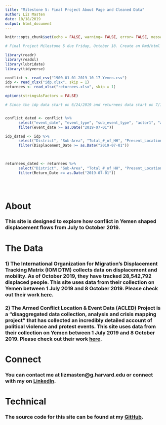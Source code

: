 ```yaml
---
title: "Milestone 5: Final Project About Page and Cleaned Data"
author: Liz Masten
date: 10/18/2019
output: html_document
---
```


```r
knitr::opts_chunk$set(echo = FALSE, warning= FALSE, error= FALSE, message= FALSE)

# Final Project Milestone 5 due Friday, October 18. Create an Rmd/html which provides a draft of your About page. All of your data processing should be complete. Remember: You must gather data from two or more different sources. Learning how to source, clean and combine data is one of the goals of the project.  

library(readr)
library(readxl)
library(lubridate)
library(tidyverse)

conflict <- read_csv("1900-01-01-2019-10-17-Yemen.csv")
idp <- read_xlsx("idp.xlsx", skip = 1)
returnees <- read_xlsx("returnees.xlsx", skip = 1)

options(stringsAsFactors = FALSE)

```

```r

# Since the idp data start on 6/24/2019 and returnees data start on 7/1/2019, I dcided to start on 7/1/2019. I filtered the idp, returnee, and conflict data accordingly. 


conflict_dated <- conflict %>% 
      select("event_date", "event_type", "sub_event_type", "actor1", "admin2", "location", "latitude", "longitude", "fatalities") %>% 
      filter(event_date >= as.Date("2019-07-01"))

idp_dated <- idp %>% 
      select("District", "Sub-Area", "Total_#_of_HH", "Present_Location", "District_of_Origin", "Displacement_Date", "Return_reason", "Event_Description") %>% 
      filter(Displacement_Date >= as.Date("2019-07-01"))

  
  
returnees_dated <- returnees %>% 
      select("District", "Sub-Area", "Total_#_of_HH", "Present_Location", "District_of_Origin", "Return_Date", "Displacement/Return_reason", "Event_Description") %>%  
      filter(Return_Date >= as.Date("2019-07-01"))


      
```

# About 

### This site is designed to explore how conflict in Yemen shaped displacement flows from July to October 2019. 


# The Data 

### 1) The International Organization for Migration’s Displacement Tracking Matrix (IOM DTM) collects data on displacement and mobility. As of October 2019, they have tracked 28,542,792 displaced people. This site uses data from their collection on Yemen between 1 July 2019 and 8 October 2019. Please check out their work <a href="https://www.globaldtm.info/">here</a>. 


### 2) The Armed Conflict Location & Event Data (ACLED) Project is a “disaggregated data collection, analysis and crisis mapping project” that has collected an incredibly detailed account of political violence and protest events. This site uses data from their collection on Yemen between 1 July 2019 and 8 October 2019. Please check out their work <a href="https://www.acleddata.com/about-acled/">here</a>. 


# Connect 

### You can contact me at lizmasten@g.harvard.edu or connect with my on <a href="www.linkedin.com/in/elizabeth-masten-642567196">LinkedIn</a>. 
 

# Technical

### The source code for this site can be found at my <a href="https://github.com/LizMas/Milestone_5">GitHub</a>. 




